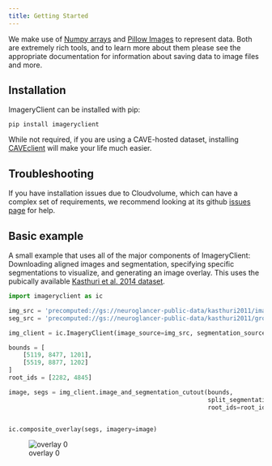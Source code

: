 ```yaml
---
title: Getting Started
---
```


We make use of [Numpy arrays](https://numpy.org/doc/stable/) and [Pillow Images](https://pillow.readthedocs.io/) to represent data.
Both are extremely rich tools, and to learn more about them please see the appropriate documentation for information about saving data to image files and more. 

## Installation

ImageryClient can be installed with pip:

`pip install imageryclient`

While not required, if you are using a CAVE-hosted dataset, installing [CAVEclient](https://caveclient.readthedocs.io/) will make your life much easier.

::: {.callout-warning}
## Troubleshooting

If you have installation issues due to Cloudvolume, which can have a complex set of requirements, we recommend looking at its github [issues page](https://github.com/seung-lab/cloud-volume/issues) for help.
:::

## Basic example

A small example that uses all of the major components of ImageryClient: Downloading aligned images and segmentation, specifying specific segmentations to visualize, and generating an image overlay.
This uses the pubically available [Kasthuri et al. 2014 dataset]({{< var urls.kasthuri >}}).

```python
import imageryclient as ic

img_src = 'precomputed://gs://neuroglancer-public-data/kasthuri2011/image_color_corrected'
seg_src = 'precomputed://gs://neuroglancer-public-data/kasthuri2011/ground_truth'

img_client = ic.ImageryClient(image_source=img_src, segmentation_source=seg_src)

bounds = [
    [5119, 8477, 1201],
    [5519, 8877, 1202]
]
root_ids = [2282, 4845]

image, segs = img_client.image_and_segmentation_cutout(bounds,
                                                       split_segmentations=True,
                                                       root_ids=root_ids)


ic.composite_overlay(segs, imagery=image)
```

![overlay 0](../example_images/seg_overlay_0.png)

